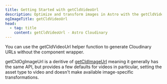 ```yaml
---
title: Getting Started with getCldVideoUrl
description: Optimize and transform images in Astro with the getCldVideoUrl component.
ogImageTitle: getCldVideoUrl
head:
  - tag: title
    content: getCldVideoUrl - Astro Cloudinary
---
```



You can use the getCldVideoUrl helper function to generate Cloudinary URLs without the component wrapper.

getCldOgImageUrl is a deritive of [getCldImageUrl](/getcldimageurl/basic-usage) meaning it generally has the same API, but provides a few defaults for videos in particular, setting the asset type to video and doesn't make available image-specific transformations.
